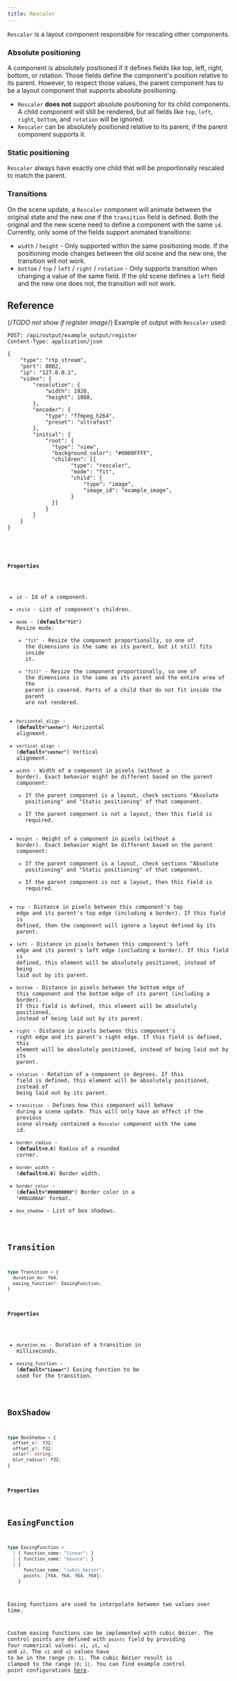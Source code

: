 ```yaml
---
title: Rescaler
---
```


`Rescaler` is a layout component responsible for rescaling other components.

### Absolute positioning

A component is absolutely positioned if it defines fields like top, left, right, bottom, or rotation.
Those fields define the component's position relative to its parent. However, to respect those values,
the parent component has to be a layout component that supports absolute positioning.

- `Rescaler` **does not** support absolute positioning for its child components. A child component will still be rendered, but all fields like `top`, `left`, `right`, `bottom`, and `rotation` will be ignored.
- `Rescaler` can be absolutely positioned relative to its parent, if the parent component supports it.

### Static positioning

`Rescaler` always have exactly one child that will be proportionally rescaled to match the parent.

### Transitions

On the scene update, a `Rescaler` component will animate between the original state and the new one if the `transition` field is defined. Both the original and the new scene need to define a component with the same `id`. Currently, only some of the fields support animated transitions:

- `width` / `height` - Only supported within the same positioning mode. If the positioning mode changes between the old scene and the new one, the transition will not work.
- `bottom` / `top` / `left` / `right` / `rotation` - Only supports transition when changing a value of the same field. If the old scene defines a `left` field and the new one does not, the transition will not work.

## Reference

{/*TODO not show if register image*/}
Example of output with `Rescaler` used:
```http
POST: /api/output/example_output/register
Content-Type: application/json

{
    "type": "rtp_stream",
    "port": 8002,
    "ip": "127.0.0.1",
    "video": {
        "resolution": {
            "width": 1920,
            "height": 1080,
        },
        "encoder": {
            "type": "ffmpeg_h264",
            "preset": "ultrafast"
        },
        "initial": {
            "root": {
              "type": "view",
              "background_color": "#0000FFFF",
              "children": [{
                    "type": "rescaler",
                    "mode": "fit",
                    "child": {
                        "type": "image",
                        "image_id": "example_image",
                    }
              }]
            }
        }
    }
}
```

<CollapsibleDetails summaryTitle='Type definitions'>
<Code code={`
  type Rescaler = {
    id?: string;
    child: Component;
    mode?: "fit" | "fill";
    horizontal_align?: "left" | "right" | "justified" | "center";
    vertical_align?: "top" | "center" | "bottom" | "justified";
    width?: f32;
    height?: f32;
    top?: f32;
    left?: f32;
    bottom?: f32;
    right?: f32;
    rotation?: f32;
    transition?: Transition;
    border_radius?: f32;
    border_width?: f32;
    border_color?: string;
    box_shadow?: BoxShadow[];
  }
`} lang='tsx' />
</CollapsibleDetails>

#### Properties
- `id` - Id of a component.
- `child` - List of component's children.
- `mode` - (**default=`"fit"`**) Resize mode:
  - `"fit"` - Resize the component proportionally, so one of the dimensions is the same as its parent,
    but it still fits inside it.
  - `"fill"` - Resize the component proportionally, so one of the dimensions is the same as its parent
    and the entire area of the parent is covered. Parts of a child that do not fit inside the parent are not rendered.
- `horizontal_align` - (**default=`"center"`**) Horizontal alignment.
- `vertical_align` - (**default=`"center"`**) Vertical alignment.
- `width` - Width of a component in pixels (without a border). Exact behavior might be different
  based on the parent component:
  - If the parent component is a layout, check sections "Absolute positioning" and "Static
  positioning" of that component.
  - If the parent component is not a layout, then this field is required.
- `height` - Height of a component in pixels (without a border). Exact behavior might be different
  based on the parent component:
  - If the parent component is a layout, check sections "Absolute positioning" and "Static
  positioning" of that component.
  - If the parent component is not a layout, then this field is required.
- `top` - Distance in pixels between this component's top edge and its parent's top edge (including a border).
  If this field is defined, then the component will ignore a layout defined by its parent.
- `left` - Distance in pixels between this component's left edge and its parent's left edge (including a border).
  If this field is defined, this element will be absolutely positioned, instead of being
  laid out by its parent.
- `bottom` - Distance in pixels between the bottom edge of this component and the bottom edge of its
  parent (including a border). If this field is defined, this element will be absolutely
  positioned, instead of being laid out by its parent.
- `right` - Distance in pixels between this component's right edge and its parent's right edge.
  If this field is defined, this element will be absolutely positioned, instead of being
  laid out by its parent.
- `rotation` - Rotation of a component in degrees. If this field is defined, this element will be
  absolutely positioned, instead of being laid out by its parent.
- `transition` - Defines how this component will behave during a scene update. This will only have an
  effect if the previous scene already contained a `Rescaler` component with the same id.
- `border_radius` - (**default=`0.0`**) Radius of a rounded corner.
- `border_width` - (**default=`0.0`**) Border width.
- `border_color` - (**default=`"#00000000"`**) Border color in a `"#RRGGBBAA"` format.
- `box_shadow` - List of box shadows.
## Transition
```typescript
type Transition = {
  duration_ms: f64;
  easing_function?: EasingFunction;
}
```
#### Properties
- `duration_ms` - Duration of a transition in milliseconds.
- `easing_function` - (**default=`"linear"`**) Easing function to be used for the transition.
## BoxShadow
```typescript
type BoxShadow = {
  offset_x?: f32;
  offset_y?: f32;
  color?: string;
  blur_radius?: f32;
}
```
#### Properties
## EasingFunction
```typescript
type EasingFunction = 
  | { function_name: "linear"; }
  | { function_name: "bounce"; }
  | {
      function_name: "cubic_bezier";
      points: [f64, f64, f64, f64];
    }
```
Easing functions are used to interpolate between two values over time.

Custom easing functions can be implemented with cubic Bézier.
The control points are defined with `points` field by providing four numerical values: `x1`, `y1`, `x2` and `y2`. The `x1` and `x2` values have to be in the range `[0; 1]`. The cubic Bézier result is clamped to the range `[0; 1]`.
You can find example control point configurations [here](https://easings.net/).
